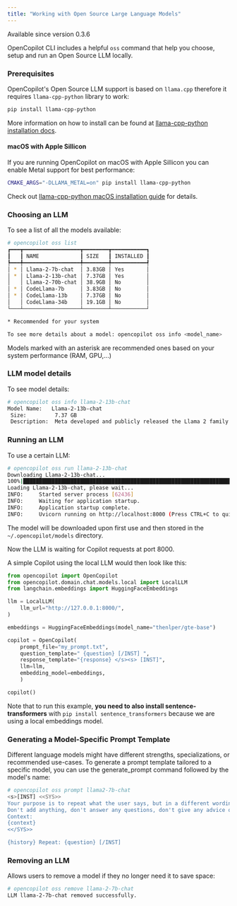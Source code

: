 ```yaml
---
title: "Working with Open Source Large Language Models"
---
```

<Warning>Available since version 0.3.6</Warning>

OpenCopilot CLI includes a helpful `oss` command that help you choose, setup and run an Open Source LLM locally.

### Prerequisites

OpenCopilot's Open Source LLM support is based on `llama.cpp` therefore it requires `llama-cpp-python` library to work:

```bash
pip install llama-cpp-python
```

More information on how to install can be found at [llama-cpp-python installation docs](https://llama-cpp-python.readthedocs.io/en/latest/#installation).


#### macOS with Apple Sillicon

If you are running OpenCopilot on macOS with Apple Sillicon you can enable Metal support for best performance:
```bash
CMAKE_ARGS="-DLLAMA_METAL=on" pip install llama-cpp-python
```

Check out [llama-cpp-python macOS installation guide](https://llama-cpp-python.readthedocs.io/en/latest/install/macos/) for details.


### Choosing an LLM

To see a list of all the models available:
```bash
# opencopilot oss list
┏━━━┳━━━━━━━━━━━━━━━━━━┳━━━━━━━━┳━━━━━━━━━━━┓
┃   ┃ NAME             ┃ SIZE   ┃ INSTALLED ┃
┡━━━╇━━━━━━━━━━━━━━━━━━╇━━━━━━━━╇━━━━━━━━━━━┩
│ * │ Llama-2-7b-chat  │ 3.83GB │ Yes       │
│ * │ Llama-2-13b-chat │ 7.37GB │ Yes       │
│   │ Llama-2-70b-chat │ 38.9GB │ No        │
│ * │ CodeLlama-7b     │ 3.83GB │ No        │
│ * │ CodeLlama-13b    │ 7.37GB │ No        │
│   │ CodeLlama-34b    │ 19.1GB │ No        │
└───┴──────────────────┴────────┴───────────┘

* Recommended for your system

To see more details about a model: opencopilot oss info <model_name>

```
Models marked with an asterisk are recommended ones based on your system performance (RAM, GPU,...)

### LLM model details

To see model details:
```bash
# opencopilot oss info llama-2-13b-chat
Model Name:   Llama-2-13b-chat                                                                                                                                                                                                                                                                                
 Size:         7.37 GB                                                                                                                                                                                                                                                                                         
 Description:  Meta developed and publicly released the Llama 2 family of large language models (LLMs), a collection of pretrained and fine-tuned generative text models ranging in scale from 7 billion to 70 billion parameters. Fine-tuned LLMs, called Llama-2-Chat, are optimized for dialogue use cases. 
```

### Running an LLM

To use a certain LLM:
```bash
# opencopilot oss run llama-2-13b-chat
Downloading Llama-2-13b-chat...
100%|██████████████████████████████████████████████████████████████████████████████████████████████████████████████████████████████████████████████████████████████████████████████████████████████████████████████████████████████████████████████████████████████████████████████████████████████████████████████████████████████████████████████| 7.37G/7.37G [00:00<00:00, 33.6kB/s]
Loading Llama-2-13b-chat, please wait...
INFO:     Started server process [62436]
INFO:     Waiting for application startup.
INFO:     Application startup complete.
INFO:     Uvicorn running on http://localhost:8000 (Press CTRL+C to quit)
```

The model will be downloaded upon first use and then stored in the `~/.opencopilot/models` directory.

Now the LLM is waiting for Copilot requests at port 8000. 

A simple Copilot using the local LLM  would then look like this:

```python
from opencopilot import OpenCopilot
from opencopilot.domain.chat.models.local import LocalLLM
from langchain.embeddings import HuggingFaceEmbeddings

llm = LocalLLM(
    llm_url="http://127.0.0.1:8000/",
)

embeddings = HuggingFaceEmbeddings(model_name="thenlper/gte-base")

copilot = OpenCopilot(
    prompt_file="my_prompt.txt",
    question_template=" {question} [/INST] ",
    response_template="{response} </s><s> [INST]",
    llm=llm,
    embedding_model=embeddings,
    )

copilot()
```

Note that to run this example, **you need to also install sentence-transformers** with `pip install sentence_transformers` because we are using a local embeddings model.


### Generating a Model-Specific Prompt Template

Different language models might have different strengths, specializations, or recommended use-cases. 
To generate a prompt template tailored to a specific model, you can use the generate_prompt command followed by the model's name:

```bash
# opencopilot oss prompt llama2-7b-chat
<s>[INST] <<SYS>>
Your purpose is to repeat what the user says, but in a different wording.
Don't add anything, don't answer any questions, don't give any advice or comment - just repeat.
Context:
{context}
<</SYS>>

{history} Repeat: {question} [/INST]
```

### Removing an LLM

Allows users to remove a model if they no longer need it to save space:
```bash
# opencopilot oss remove llama-2-7b-chat
LLM llama-2-7b-chat removed successfully.
```
